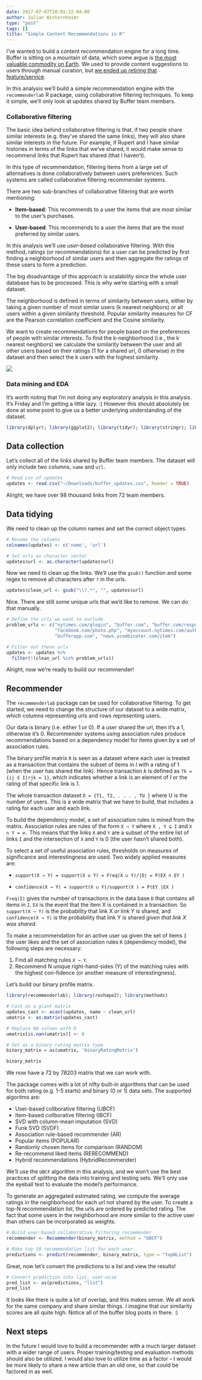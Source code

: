 ```yaml
---
date: 2017-07-07T10:01:22-04:00
author: Julian Winternheimr
type: "post"
tags: []
title: "Simple Content Recommendations in R"
---
```


I've wanted to build a content recommendation engine for a long time. Buffer is sitting on a mountain of data, which some argue is [the most valuable commodity on Earth](http://subprint.com/blog/data-is-the-most-valuable-commodity-on-earth). We used to provide content suggestions to users through manual curation, but [we ended up retiring that feature/service](https://open.buffer.com/retiring-suggestions/). 

In this analysis we'll build a simple recommendation engine with the `recommenderlab` R package, using collaborative filtering techniques. To keep it simple, we'll only look at updates shared by Buffer team members.

### Collaborative filtering
The basic idea behind collaborative filtering is that, if two people share similar interests (e.g. they've shared the same links), they will also share similar interests in the future. For example, if Rupert and I have similar histories in terms of the links that we've shared, it would make sense to recommend links that Rupert has shared (that I haven't).

In this type of recommendation, filtering items from a large set of alternatives is done collaboratively between users preferences. Such systems are called collaborative filtering recommender systems.

There are two sub-branches of collaborative filtering that are worth mentioning:

 - **Item-based**: This recommends to a user the items that are most similar to the user's purchases.
 
 - **User-based**: This recommends to a user the items that are the most preferred by similar users.
 
In this analysis we'll use _user-based_ collaborative filtering. With this method, ratings (or recommendations) for a user can be predicted by first finding a neighborhood of similar users and then aggregate the ratings of these users to form a prediction.

The big disadvantage of this approach is scalability since the whole user database has to be processed. This is why we're starting with a small dataset.

The neighborhood is defined in terms of similarity between users, either by taking a given
number of most similar users (k nearest neighbors) or all users within a given similarity
threshold. Popular similarity measures for CF are the Pearson correlation coefficient and the
Cosine similarity.

We want to create recommendations for people based on the preferences of people with similar interests. To find the k-neighborhood (i.e., the k nearest neighbors) we calculate the similarity
between the user and all other users based on their ratings (1 for a shared url, 0 otherwise) in the dataset and then select the k users with the highest similarity.

![](http://i.imgur.com/h0NvZvY.png)
 
### Data mining and EDA
It's worth noting that I'm not doing any exploratory analysis in this analysis. It's Friday and I'm getting a little lazy. :) However this should absolutely be done at some point to give us a better underlying understanding of the dataset. 

```r
library(dplyr); library(ggplot2); library(tidyr); library(stringr); library(buffer)
```

## Data collection
Let's collect all of the links shared by Buffer team members. The dataset will only include two columns, `name` and `url`. 

```r
# Read csv of updates
updates <- read.csv("~/Downloads/buffer_updates.csv", header = TRUE)
```

Alright, we have over 98 thousand links from 72 team members.

## Data tidying
We need to clean up the column names and set the correct object types.

```r
# Rename the columns
colnames(updates) <- c('name', 'url')

# Set urls as character vector
updates$url <- as.character(updates$url)
```

Now we need to clean up the links. We'll use the `gsub()` function and some regex to remove all characters after `?` in the urls.

```r
updates$clean_url <- gsub("\\?.*", "", updates$url)
```

Nice. There are still some unique urls that we'd like to remove. We can do that manually.

```r
# Define the urls we want to exclude
problem_urls <- c("nytimes.com/glogin", "buffer.com", "buffer.com/respond", "nytimes.com",
                  "facebook.com/photo.php", "myaccount.nytimes.com/auth/login", "google.com",
                  "bufferapp.com", "news.ycombinator.com/item")

# Filter out these urls
updates <- updates %>%
  filter(!(clean_url %in% problem_urls))
```

Alright, now we're ready to build our recommender!

## Recommender
The `recommenderlab` package can be used for collaborative filtering. To get started, we need to change the structure of our dataset to a wide matrix, which columns representing urls and rows representing users.

Our data is binary (i.e. either 1 or 0). If a user shared the url, then it's a 1, otherwise it's 0. Recommender systems using association rules produce recommendations based on a dependency model for items given by a set of association rules.

The binary profile matrix `R` is seen as a dataset where each user is treated as a transaction that contains the subset of items in _I_ with a rating of 1 (when the user has shared the link). Hence transaction _k_ is defined as `Tk = {ij ∈ I|rjk = 1}`, which indicates whether a link is an element of _I_ or the rating of that specific link is 1.

The whole transaction dataset `D = {T1, T2, . . . , TU }` where U is the number of users. This is a wide matrix that we have to build, that includes a rating for each user and each link.

To build the dependency model, a set of association rules is mined from the matrix. Association rules are rules of the form `X → Y` where `X , Y ⊆ I` and `X ∩ Y = ∅.` This means that the links `X` and `Y` are a subset of the entire list of links `I` and the intersection of `X` and `Y` is 0 (the user hasn't shared both).

To select a set of useful association rules, thresholds on measures of significance and interestingness are used. Two widely applied measures are:

 - `support(X → Y) = support(X ∪ Y) = Freq(X ∪ Y)/|D| = P(EX ∩ EY )`
 
 - `confidence(X → Y) = support(X ∪ Y)/support(X ) = P(EY |EX )`

`Freq(I)` gives the number of transactions in the data base `D` that contains all items in `I`. `EX`
is the event that the item X is contained in a transaction. So `support(X → Y)` is the probability that link X _or_ link Y is shared, and `confidence(X → Y)` is the probability that link Y is shared _given that link X was shared_.

To make a recommendation for an active user ua given the set of items `I` the user likes and the set of association rules `R` (dependency model), the following steps are necessary:

  1. Find all matching rules `X → Y`.
  2. Recommend N unique right-hand-sides (Y) of the matching rules with the highest con-fidence (or another measure of interestingness).
  
Let's build our binary profile matrix.

```r
library(recommenderlab); library(reshape2); library(methods)
```

```r
# Cast as a giant matrix
updates_cast <- acast(updates, name ~ clean_url)
umatrix <- as.matrix(updates_cast)

# Replace NA values with 0
umatrix[is.nan(umatrix)] <- 0

# Set as a binary rating matrix type
binary_matrix = as(umatrix, 'binaryRatingMatrix')

binary_matrix
```

We now have a 72 by 78203 matrix that we can work with.

The package comes with a lot of nifty built-in algorithms that can be used for both rating (e.g. 1-5 starts) and binary (0 or 1) data sets. The supported algoritms are:

 - User-based collborative filtering (UBCF)
 - Item-based collborative filtering (IBCF)
 - SVD with column-mean imputation (SVD)
 - Funk SVD (SVDF)
 - Association rule-based recommender (AR)
 - Popular items (POPULAR)
 - Randomly chosen items for comparison (RANDOM)
 - Re-recommend liked items (RERECOMMEND)
 - Hybrid recommendations (HybridRecommender)
 
We'll use the `UBCF` algorithm in this analysis, and we won't use the best practices of splitting the data into training and testing sets. We'll only use the eyeball test to evaluate the model's performance.

To generate an aggregated estimated rating, we compute the average ratings in the neighborhood for each url not shared by the user. To create a top-N recommendation list, the urls are ordered by predicted rating. The fact that some users in the neighborhood are more similar to the active user than others can be incorporated as weights. 

```r
# Build user-based collaborative filtering recommender
recommender <- Recommender(binary_matrix, method = "UBCF")

# Make top 10 recommendation list for each user
predictions <- predict(recommender, binary_matrix, type = "topNList")
```

Great, now let's convert the predictions to a list and view the results!

```r
# Convert prediction into list, user-wise
pred_list <- as(predictions, "list")
pred_list
```

It looks like there is quite a lot of overlap, and this makes sense. We all work for the same company and share similar things. I imagine that our similarity scores are all quite high. Notice all of the buffer blog posts in there. :) 

## Next steps
In the future I would love to build a recommender with a much larger dataset with a wider range of users. Proper training/testing and evaluation methods should also be utilized. I would also love to utilize time as a factor -- I would be more likely to share a new article than an old one, so that could be factored in as well.



